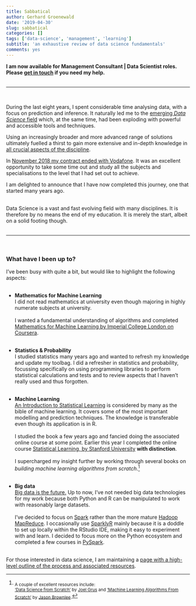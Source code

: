 ```yaml
---
title: Sabbatical
author: Gerhard Groenewald
date: '2019-04-30'
slug: sabbatical
categories: []
tags: ['data-science', 'management', 'learning']
subtitle: 'an exhaustive review of data science fundamentals'
comments: yes
---
```


**I am now available for Management Consultant | Data Scientist roles.  Please [get in touch](https://www.linkedin.com/in/gerhardgroenewald/) if you need my help.**<br><br><hr><br>

During the last eight years, I spent considerable time analysing data, with a focus on prediction and inference.  It naturally led me to the [emerging *Data Science* field](https://www.forbes.com/sites/gilpress/2013/05/28/a-very-short-history-of-data-science/)
which, at the same time, had been exploding with powerful and accessible tools and techniques.

Using an increasingly broader and more advanced range of solutions ultimately fuelled a thirst to gain more extensive and in-depth knowledge in [all crucial aspects of the discipline](/page/resources).

In [November 2018 my contract ended with Vodafone](/page/resume).  It was an excellent opportunity to take some time out and study all the subjects and specialisations to the level that I had set out to achieve.

I am delighted to announce that I have now completed this journey, one that started many years ago.<br><br>

Data Science is a vast and fast evolving field with many disciplines.  It is therefore by no means the end of my education.  It is merely the start, albeit on a solid footing though.<br><br><hr><br>

### What have I been up to?<br>
I've been busy with quite a bit, but would like to highlight the following aspects:<br><br>

- **Mathematics for Machine Learning**<br>
I did not read mathematics at university even though majoring in highly numerate subjects at university.<br><br>
I wanted a fundamental understanding of algorithms and completed [Mathematics for Machine Learning by Imperial College London on Coursera](https://www.coursera.org/specializations/mathematics-machine-learning).<br><br>

- **Statistics & Probability**<br>
I studied statistics many years ago and wanted to refresh my knowledge and update my toolbag.   I did a refresher in statistics and probability, focussing specifically on using programming libraries to perform statistical calculations and tests and to review aspects that I haven't really used and thus forgotten.<br><br>

- **Machine Learning**<br>
[An Introduction to Statistical Learning](http://www-bcf.usc.edu/~gareth/ISL/book.html) is considered by many as the bible of machine learning.  It covers some of the most important modelling and prediction techniques.  The knowledge is transferable even though its application is in R.<br><br>
I studied the book a few years ago and fancied doing the associated online course at some point.  Earlier this year I completed the online course [Statistical Learning, by Stanford University](https://lagunita.stanford.edu/courses/HumanitiesSciences/StatLearning/Winter2016/about) **with distinction**.<br><br>
I supercharged my insight further by working through several books on *building machine learning algorithms from scratch*.[^1]<br><br>

- **Big data**<br>
[Big data is the future.](/post/2018-07-24-first-post)  Up to now, I've not needed big data technologies for my work because both Python and R can be manipulated to work with reasonably large datasets.<br><br>
I've decided to focus on [Spark](https://spark.apache.org) rather than the more mature [Hadoop MapReduce](http://hadoop.apache.org).  I occasionally use [SparklyR](https://spark.rstudio.com) mainly because it is a doddle to set up locally within the RStudio IDE, making it easy to experiment with and learn.  I decided to focus more on the Python ecosystem and completed a few courses in [PySpark](https://spark.apache.org/docs/0.9.1/python-programming-guide.html).<br><br>

For those interested in data science, I am maintaining a [page with a high-level outline of the process and associated resources](/page/resources).

[^1]: <sub>A couple of excellent resources include:<br>
['Data Science from Scratch'](https://www.amazon.co.uk/Data-Science-Scratch-Principles-Python/dp/149190142X) by [Joel Grus](https://joelgrus.com) and ['Machine Learning Algorithms From Scratch'](https://machinelearningmastery.com/machine-learning-algorithms-from-scratch/) by [Jason Brownlee](https://machinelearningmastery.com/about/).</sub>
